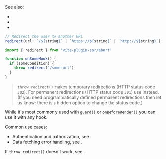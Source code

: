 
See also:
 - <Link href="/redirects" noBreadcrumb={true} />
 - <Link href="/render" noBreadcrumb={true} />
 - <Link href="/abort#throw-redirect-vs-throw-render" doNotInferSectionTitle={true} noBreadcrumb={true} />

```ts
// Redirect the user to another URL
redirect(url: `/${string}` | `https://${string}` | `http://${string}`)
```

```js
import { redirect } from 'vite-plugin-ssr/abort'

function onSomeHook() {
  if (someCondition) {
    throw redirect('/some-url')
  }
}
```

> `throw redirect()` makes temporary redirections (HTTP status code `302`). For permanent redirections (HTTP status code `301`) use <Link href="/redirects" noBreadcrumb={true} /> instead. (If you need programmatically defined permanent redirections then let us know: there is a hidden option to change the status code.)

While it's most commonly used with [`guard()`](/guard) or [`onBeforeRender()`](/onBeforeRender) you can use it with any hook.

Common use cases:

- Authentication and authorization, see <Link href="/auth#login-flow" doNotInferSectionTitle={true} />.
- Data fetching error handling, see <Link href="/data-fetching#error-handling" doNotInferSectionTitle={true} />.

If `throw redirect()` doesn't work, see <Link href="/abort#debug" />.
